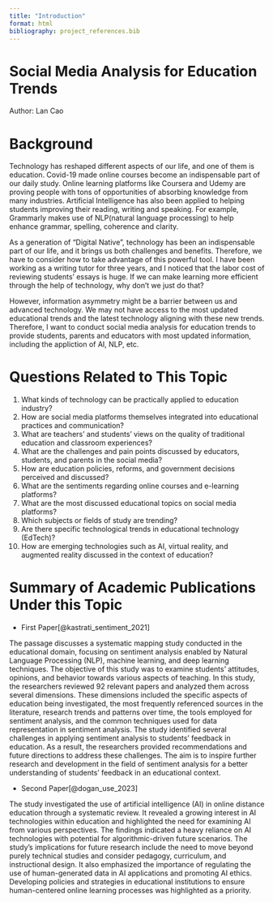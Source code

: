 ```yaml
---
title: "Introduction"
format: html
bibliography: project_references.bib
---
```

# Social Media Analysis for Education Trends

Author: Lan Cao


# Background

Technology has reshaped different aspects of our life, and one of them is education. Covid-19 made online courses become an indispensable part of our daily study. Online learning platforms like Coursera and Udemy are proving people with tons of opportunities of absorbing knowledge from many industries. Artificial Intelligence has also been applied to helping students improving their reading, writing and speaking. For example, Grammarly makes use of NLP(natural language processing) to help enhance grammar, spelling, coherence and clarity.

As a generation of "Digital Native", technology has been an indispensable part of our life, and it brings us both challenges and benefits. Therefore, we have to consider how to take advantage of this powerful tool. I have been working as a writing tutor for three years, and I noticed that the labor cost of reviewing students' essays is huge. If we can make learning more efficient through the help of technology, why don't we just do that? 

However, information asymmetry might be a barrier between us and advanced technology. We may not have access to the most updated educational trends and the latest technology aligning with these new trends. Therefore, I want to conduct social media analysis for education trends to provide students, parents and educators with most updated information, including the appliction of AI, NLP, etc. 

# Questions Related to This Topic 

1. What kinds of technology can be practically applied to education industry?
2. How are social media platforms themselves integrated into educational practices and communication?
3. What are teachers' and students' views on the quality of traditional education and classroom experiences?
4. What are the challenges and pain points discussed by educators, students, and parents in the social media?
5. How are education policies, reforms, and government decisions perceived and discussed?
6. What are the sentiments regarding online courses and e-learning platforms?
7. What are the most discussed educational topics on social media platforms?
8. Which subjects or fields of study are trending?
9. Are there specific technological trends in educational technology (EdTech)?
10. How are emerging technologies such as AI, virtual reality, and augmented reality discussed in the context of education?

# Summary of Academic Publications Under this Topic

- First Paper[@kastrati_sentiment_2021]

The passage discusses a systematic mapping study conducted in the educational domain, focusing on sentiment analysis enabled by Natural Language Processing (NLP), machine learning, and deep learning techniques. The objective of this study was to examine students' attitudes, opinions, and behavior towards various aspects of teaching. In this study, the researchers reviewed 92 relevant papers and analyzed them across several dimensions. These dimensions included the specific aspects of education being investigated, the most frequently referenced sources in the literature, research trends and patterns over time, the tools employed for sentiment analysis, and the common techniques used for data representation in sentiment analysis. The study identified several challenges in applying sentiment analysis to students' feedback in education. As a result, the researchers provided recommendations and future directions to address these challenges. The aim is to inspire further research and development in the field of sentiment analysis for a better understanding of students' feedback in an educational context.

- Second Paper[@dogan_use_2023]

The study investigated the use of artificial intelligence (AI) in online distance education through a systematic review. It revealed a growing interest in AI technologies within education and highlighted the need for examining AI from various perspectives. The findings indicated a heavy reliance on AI technologies with potential for algorithmic-driven future scenarios. The study's implications for future research include the need to move beyond purely technical studies and consider pedagogy, curriculum, and instructional design. It also emphasized the importance of regulating the use of human-generated data in AI applications and promoting AI ethics. Developing policies and strategies in educational institutions to ensure human-centered online learning processes was highlighted as a priority.


